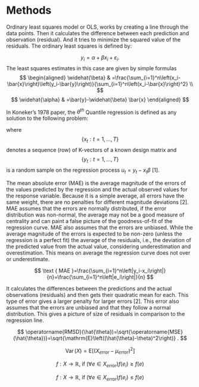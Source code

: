 # Methods

\subsection{Ordinary least squares}

Ordinary least squares model or OLS, works by creating a line through the data points. Then it calculates the difference between each prediction and observation (residual). And it tries to minimize the squared value of the residuals. The ordinary least squares is defined by:


$$
y_i=\alpha+\beta x_i+\varepsilon_i .
$$
The least squares estimates in this case are given by simple formulas
$$
\begin{aligned}
\widehat{\beta} & =\frac{\sum_{i=1}^n\left(x_i-\bar{x}\right)\left(y_i-\bar{y}\right)}{\sum_{i=1}^n\left(x_i-\bar{x}\right)^2} \\
$$
$$
\widehat{\alpha} & =\bar{y}-\widehat{\beta} \bar{x}
\end{aligned}
$$

\subsection{Quantile regression}


In Koneker's 1978 paper, the $\theta^{th}$ Quantile regression is defined as any solution to the following problem:

\begin{equation}
\min _{b \in \mathbf{R}^K}\left[\sum_{t \in\left\{t: y_t \geqslant x_t b\right\}} \theta\left|y_t-x_t b\right|+\sum_{t \in\left\{t: y_t<x_t b\right\}}(1-\theta)\left|y_t-x_t b\right|\right] 
\end{equation}
where $$\{x_t: t=1,..., T\}$$ denotes a sequence (row) of K-vectors of a known design matrix and $$\{y_t: t=1,..., T\}$$ is a random sample on the regression process $u_t = y_t - x_t\beta$ [1].

\subsection{Evaluation metrics}

\subsubsection{Mean absolute error}

The mean absolute error (MAE) is the average magnitude of the errors of the values predicted by the regression and the actual observed values for the response variable. Because it is a simple average, all errors have the same weight, there are no penalties for different magnitude deviations [2]. MAE assumes that the errors are normally distributed, if the error distribution was non-normal, the average may not be a good measure of centrality and can paint a false picture of the goodness-of-fit of the regression curve. MAE also assumes that the errors are unbiased. While the average magnitude of the errors is expected to be non-zero (unless the regression is a perfect fit) the average of the residuals, i.e., the deviation of the predicted value from the actual value, considering underestimation and overestimation. This means on average the regression curve does not over or underestimate.



$$
\text { MAE }=\frac{\sum_{i=1}^n\left|y_i-x_i\right|}{n}=\frac{\sum_{i=1}^n\left|e_i\right|}{n}
$$

\subsubsection{Root mean squared error}

It calculates the differences between the predictions and the actual observations (residuals) and then gets their quadratic mean for each. This type of error gives a larger penalty for larger errors [2]. This error also assumes that the errors are unbiased and that they follow a normal distribution. This gives a picture of size of residuals in comparison to the regression line.

$$
\operatorname{RMSD}(\hat{\theta})=\sqrt{\operatorname{MSE}(\hat{\theta})}=\sqrt{\mathrm{E}\left((\hat{\theta}-\theta)^2\right)} .
$$

\subsubsection{Variance of error}
$$
\operatorname{Var}(X)=\mathrm{E}\left[(X_{error} -\mu_{error})^2\right]
$$
\subsubsection{Min/max error}
$$
f: X \rightarrow \mathbb{R} \text {, if }(\forall e \in X_{error}) f\left(e_i\right) \geq f(e)
$$

$$
f: X \rightarrow \mathbb{R} \text {, if }(\forall e \in X_{error}) f\left(e_i\right) \leq f(e)
$$